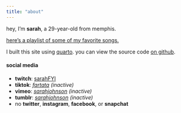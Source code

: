 ```yaml
---
title: "about"
---
```


hey, I'm **sarah**, a 29-year-old from memphis.

[here's a playlist of some of my favorite songs.](https://open.spotify.com/playlist/2m9yQdlbkVmfCSiSJ5vaDb)

I built this site using [quarto](https://quarto.org/). you can view the source code [on github](https://github.com/sj-io/sarahFYI).

#### social media

- **twitch**: [sarahFYI](https://www.twitch.tv/sarahFYI)
- **tiktok**: *[fartata](https://www.tiktok.com/@farttata) (inactive)*
- **vimeo**: *[sarahjohnson](https://vimeo.com/sarahjohnson) (inactive)*
- **tumblr**: *[sarahjohnson](https://sarahjohnson.tumblr.com) (inactive)*
- no **twitter**, **instagram**, **facebook**, or **snapchat**